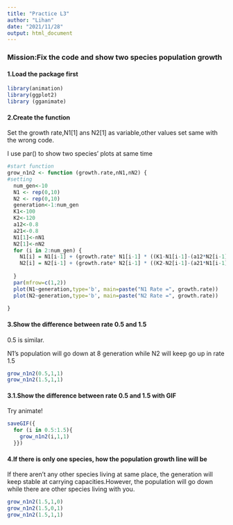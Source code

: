 ```yaml
---
title: "Practice L3"
author: "Lihan"
date: "2021/11/28"
output: html_document
---
```


### Mission:Fix the code and show two species population growth


#### 1.Load the package first

```r
library(animation)
library(ggplot2)
library (gganimate)
```



#### 2.Create the function

Set the growth rate,N1[1] ans N2[1] as variable,other values set same with the wrong code.

I use par() to show two species' plots at same time

```r
#start function
grow_n1n2 <- function (growth.rate,nN1,nN2) { 
#setting
  num_gen<-10
  N1 <- rep(0,10)
  N2 <- rep(0,10)
  generation<-1:num_gen
  K1<-100
  K2<-120
  a12<-0.8
  a21<-0.8
  N1[1]<-nN1
  N2[1]<-nN2
  for (i in 2:num_gen) {
    N1[i] = N1[i-1] + (growth.rate* N1[i-1] * ((K1-N1[i-1]-(a12*N2[i-1]))/K1))
    N2[i] = N2[i-1] + (growth.rate* N2[i-1] * ((K2-N2[i-1]-(a21*N1[i-1]))/K2))
    
  }
  par(mfrow=c(1,2))
  plot(N1~generation,type='b', main=paste("N1 Rate =", growth.rate))
  plot(N2~generation,type='b', main=paste("N2 Rate =", growth.rate))
  
}
```

#### 3.Show the difference between rate 0.5 and 1.5

0.5 is similar.

N1's population will go down at 8 generation while N2 will keep go up in rate 1.5 

```r
grow_n1n2(0.5,1,1)
grow_n1n2(1.5,1,1)

```

#### 3.1.Show the difference between rate 0.5 and 1.5 with GIF

Try animate!

```r
saveGIF({
  for (i in 0.5:1.5){
    grow_n1n2(i,1,1)
  }})

```


#### 4.If there is only one species, how the population growth line will be

If there aren't any other species living at same place, the generation will keep stable at carrying capacities.However, the population will go down while there are other species living with you.

```r
grow_n1n2(1.5,1,0)
grow_n1n2(1.5,0,1)
grow_n1n2(1.5,1,1)

```




